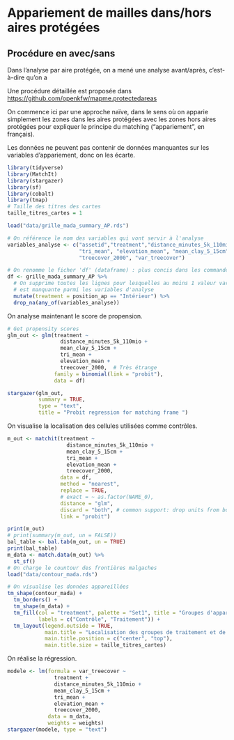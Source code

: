 # Appariement de mailles dans/hors aires protégées {#sec-matching_mailles}

## Procédure en avec/sans

Dans l'analyse par aire protégée, on a mené une analyse avant/après, c'est-à-dire qu'on a

Une procédure détaillée est proposée dans <https://github.com/openkfw/mapme.protectedareas>

On commence ici par une approche naïve, dans le sens où on apparie simplement les zones dans les aires protégées avec les zones hors aires protégées pour expliquer le principe du matching ("appariement", en français).

Les données ne peuvent pas contenir de données manquantes sur les variables d'appariement, donc on les écarte.

```r
library(tidyverse)
library(MatchIt)
library(stargazer)
library(sf)
library(cobalt)
library(tmap)
# Taille des titres des cartes
taille_titres_cartes = 1

load("data/grille_mada_summary_AP.rds")

# On référence le nom des variables qui vont servir à l'analyse
variables_analyse <- c("assetid","treatment","distance_minutes_5k_110mio",
                       "tri_mean", "elevation_mean", "mean_clay_5_15cm",
                       "treecover_2000", "var_treecover")

# On renomme le ficher 'df' (dataframe) : plus concis dans les commandes ensuite
df <- grille_mada_summary_AP %>%
  # On supprime toutes les lignes pour lesquelles au moins 1 valeur variable 
  # est manquante parmi les variables d'analyse
  mutate(treatment = position_ap == "Intérieur") %>% 
  drop_na(any_of(variables_analyse))

```

On analyse maintenant le score de propension.

```r

# Get propensity scores
glm_out <- glm(treatment ~ 
                 distance_minutes_5k_110mio + 
                 mean_clay_5_15cm + 
                 tri_mean +
                 elevation_mean + 
                 treecover_2000,  # Très étrange
               family = binomial(link = "probit"),
               data = df)

stargazer(glm_out,
          summary = TRUE,
          type = "text",
          title = "Probit regression for matching frame ")
```

On visualise la localisation des cellules utilisées comme contrôles.

```r
m_out <- matchit(treatment ~ 
                   distance_minutes_5k_110mio + 
                   mean_clay_5_15cm + 
                   tri_mean +
                   elevation_mean + 
                   treecover_2000,
                 data = df,
                 method = "nearest",
                 replace = TRUE,
                 # exact = ~ as.factor(NAME_0),
                 distance = "glm", 
                 discard = "both", # common support: drop units from both groups 
                 link = "probit")

print(m_out)
# print(summary(m_out, un = FALSE))
bal_table <- bal.tab(m_out, un = TRUE)
print(bal_table)
m_data <- match.data(m_out) %>%
  st_sf()
# On charge le countour des frontières malgaches
load("data/contour_mada.rds")

# On visualise les données appareillées
tm_shape(contour_mada) +
  tm_borders() +
  tm_shape(m_data) +
  tm_fill(col = "treatment", palette = "Set1", title = "Groupes d'appariement",
          labels = c("Contrôle", "Traitement")) +
  tm_layout(legend.outside = TRUE,
            main.title = "Localisation des groupes de traitement et de contrôle",
            main.title.position = c("center", "top"),
            main.title.size = taille_titres_cartes)
```

On réalise la régression.

```r

modele <- lm(formula = var_treecover ~
               treatment +
               distance_minutes_5k_110mio + 
               mean_clay_5_15cm + 
               tri_mean +
               elevation_mean + 
               treecover_2000,
             data = m_data,
             weights = weights)
stargazer(modele, type = "text")
```
